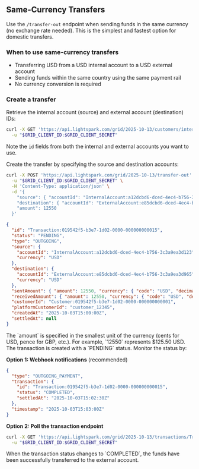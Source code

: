 ## Same-Currency Transfers

Use the `/transfer-out` endpoint when sending funds in the same currency (no exchange rate needed). This is the simplest and fastest option for domestic transfers.

### When to use same-currency transfers

- Transferring USD from a USD internal account to a USD external account
- Sending funds within the same country using the same payment rail
- No currency conversion is required

### Create a transfer

<Steps>
<Step title="Get account IDs">
  Retrieve the internal account (source) and external account (destination) IDs:

```bash
curl -X GET 'https://api.lightspark.com/grid/2025-10-13/customers/internal-accounts?customerId=Customer:019542f5-b3e7-1d02-0000-000000000001' \
  -u "$GRID_CLIENT_ID:$GRID_CLIENT_SECRET"
```

Note the `id` fields from both the internal and external accounts you want to use.

</Step>

<Step title="Initiate the transfer">
  Create the transfer by specifying the source and destination accounts:

```bash
curl -X POST 'https://api.lightspark.com/grid/2025-10-13/transfer-out' \
  -u "$GRID_CLIENT_ID:$GRID_CLIENT_SECRET" \
  -H 'Content-Type: application/json' \
  -d '{
    "source": { "accountId": "InternalAccount:a12dcbd6-dced-4ec4-b756-3c3a9ea3d123" },
    "destination": { "accountId": "ExternalAccount:e85dcbd6-dced-4ec4-b756-3c3a9ea3d965" },
    "amount": 12550
  }'
```

```json Success (201 Created)
{
  "id": "Transaction:019542f5-b3e7-1d02-0000-000000000015",
  "status": "PENDING",
  "type": "OUTGOING",
  "source": {
    "accountId": "InternalAccount:a12dcbd6-dced-4ec4-b756-3c3a9ea3d123",
    "currency": "USD"
  },
  "destination": {
    "accountId": "ExternalAccount:e85dcbd6-dced-4ec4-b756-3c3a9ea3d965",
    "currency": "USD"
  },
  "sentAmount": { "amount": 12550, "currency": { "code": "USD", "decimals": 2 } },
  "receivedAmount": { "amount": 12550, "currency": { "code": "USD", "decimals": 2 } },
  "customerId": "Customer:019542f5-b3e7-1d02-0000-000000000001",
  "platformCustomerId": "customer_12345",
  "createdAt": "2025-10-03T15:00:00Z",
  "settledAt": null
}
```

<Info>
  The `amount` is specified in the smallest unit of the currency (cents for USD, pence for GBP, etc.). For example, `12550` represents $125.50 USD.
</Info>
</Step>

<Step title="Track transfer status">
  The transaction is created with a `PENDING` status. Monitor the status by:

**Option 1: Webhook notifications** (recommended)

```json
{
  "type": "OUTGOING_PAYMENT",
  "transaction": {
    "id": "Transaction:019542f5-b3e7-1d02-0000-000000000015",
    "status": "COMPLETED",
    "settledAt": "2025-10-03T15:02:30Z"
  },
  "timestamp": "2025-10-03T15:03:00Z"
}
```

**Option 2: Poll the transaction endpoint**

```bash
curl -X GET 'https://api.lightspark.com/grid/2025-10-13/transactions/Transaction:019542f5-b3e7-1d02-0000-000000000015' \
  -u "$GRID_CLIENT_ID:$GRID_CLIENT_SECRET"
```

<Check>
  When the transaction status changes to `COMPLETED`, the funds have been successfully transferred to the external account.
</Check>
</Step>
</Steps>

